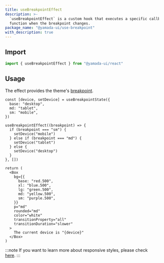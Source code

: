 ```yaml
---
title: useBreakpointEffect
description: >-
  `useBreakpointEffect` is a custom hook that executes a specific callback
  function when the breakpoint changes.
package_name: "@yamada-ui/use-breakpoint"
with_description: true
---
```


## Import

```ts
import { useBreakpointEffect } from "@yamada-ui/react"
```

## Usage

The effect provides the theme's [breakpoint](/styled-system/theming/default-theme#breakpoint).

```tsx functional=true
const [device, setDevice] = useBreakpointState({
  base: "desktop",
  md: "tablet",
  sm: "mobile",
})

useBreakpointEffect((breakpoint) => {
  if (breakpoint === "sm") {
    setDevice("mobile")
  } else if (breakpoint === "md") {
    setDevice("tablet")
  } else {
    setDevice("desktop")
  }
}, [])

return (
  <Box
    bg={{
      base: "red.500",
      xl: "blue.500",
      lg: "green.500",
      md: "yellow.500",
      sm: "purple.500",
    }}
    p="md"
    rounded="md"
    color="white"
    transitionProperty="all"
    transitionDuration="slower"
  >
    The current device is "{device}"
  </Box>
)
```

:::note
If you want to learn more about responsive styles, please check [here](/styled-system/responsive-styles).
:::
